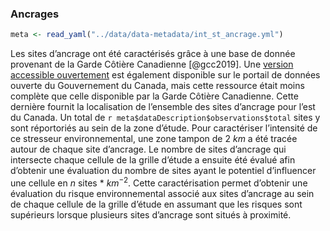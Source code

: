 ### Ancrages

```r
meta <- read_yaml("../data/data-metadata/int_st_ancrage.yml")
```

Les sites d'ancrage ont été caractérisés grâce à une base de donnée provenant de la Garde Côtière Canadienne [@gcc2019]. Une [version accessible ouvertement](https://ouvert.canada.ca/data/fr/dataset/622a7f72-4a00-4f9e-b04f-af6551c77db3) est également disponible sur le portail de données ouverte du Gouvernement du Canada, mais cette ressource était moins complète que celle disponible par la Garde Côtière Canadienne. Cette dernière fournit la localisation de l'ensemble des sites d'ancrage pour l'est du Canada. Un total de `r meta$dataDescription$observations$total` sites y sont réportoriés au sein de la zone d'étude. Pour caractériser l'intensité de ce stresseur environnemental, une zone tampon de 2 $km$ a été tracée autour de chaque site d'ancrage. Le nombre de sites d'ancrage qui intersecte chaque cellule de la grille d'étude a ensuite été évalué afin d'obtenir une évaluation du nombre de sites ayant le potentiel d'influencer une cellule en $n$ sites * $km^{-2}$. Cette caractérisation permet d'obtenir une évaluation du risque environnemental associé aux sites d'ancrage au sein de chaque cellule de la grille d'étude en assumant que les risques sont supérieurs lorsque plusieurs sites d'ancrage sont situés à proximité.
